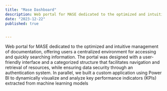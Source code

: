 ```yaml
---
title: "Mase Dashboard"
description: Web portal for MASE dedicated to the optimized and intuitive management of documentation, offering users a centralized environment for accessing and quickly searching information.
date: "2023-12-22"
published: true

  
---
```

Web portal for MASE dedicated to the optimized and intuitive management of documentation, offering users a centralized environment for accessing and quickly searching information. The portal was designed with a user-friendly interface and a categorized structure that facilitates navigation and retrieval of resources, while ensuring data security through an authentication system.
In parallel, we built a custom application using Power BI to dynamically visualize and analyze key performance indicators (KPIs) extracted from machine learning models
